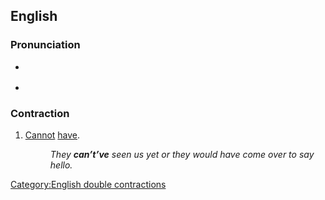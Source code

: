==English==

===Pronunciation===
* {{a|UK}} {{IPA|en|/ˈkɑːn.təv/}}
* {{a|US}} {{IPA|en|/ˈkæn.təv/}}

===Contraction===
{{head|en|contraction|head=[[can]][['t|’t]][['ve|’ve]]}}

# {{lb|en|nonstandard}} [[cannot|Cannot]] [[have]].
#: ''They '''can’t’ve''' seen us yet or they would have come over to say hello.''

[[Category:English double contractions]]